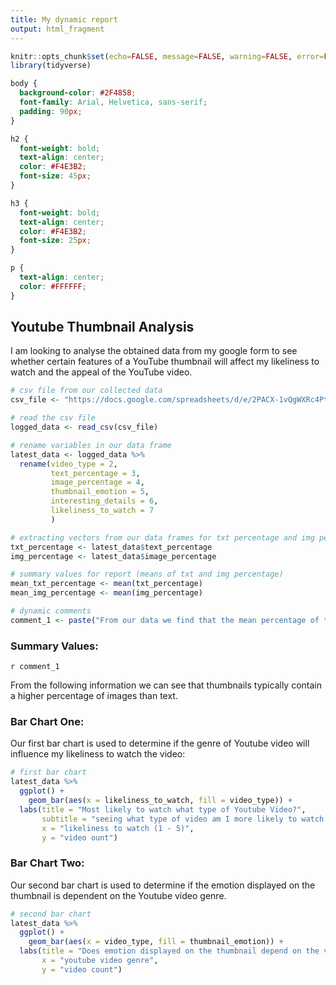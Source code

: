 ```yaml
---
title: My dynamic report
output: html_fragment
---
```


```r
knitr::opts_chunk$set(echo=FALSE, message=FALSE, warning=FALSE, error=FALSE)
library(tidyverse)

```

```css
body {
  background-color: #2F4858;
  font-family: Arial, Helvetica, sans-serif;
  padding: 90px;
}

h2 {
  font-weight: bold;
  text-align: center;
  color: #F4E3B2;
  font-size: 45px;
}

h3 {
  font-weight: bold;
  text-align: center;
  color: #F4E3B2;
  font-size: 25px;
}

p {
  text-align: center;
  color: #FFFFFF;
}


```

## Youtube Thumbnail Analysis

I am looking to analyse the obtained data from my google form to see whether certain features of a YouTube thumbnail will affect my likeliness to watch and the appeal of the YouTube video.

```r
# csv file from our collected data
csv_file <- "https://docs.google.com/spreadsheets/d/e/2PACX-1vQgWXRc4PtTkTKUYpKXDiJ8YtAl3nF38Snr8_hTgKf9SDcGQgSm1K1S1CtGhefUlaaf5vu3mxhss4q0/pub?output=csv"

# read the csv file
logged_data <- read_csv(csv_file)

# rename variables in our data frame
latest_data <- logged_data %>%
  rename(video_type = 2,
         text_percentage = 3,
         image_percentage = 4,
         thumbnail_emotion = 5,
         interesting_details = 6,
         likeliness_to_watch = 7
         )

# extracting vectors from our data frames for txt percentage and img percentage
txt_percentage <- latest_data$text_percentage
img_percentage <- latest_data$image_percentage

# summary values for report (means of txt and img percentage)
mean_txt_percentage <- mean(txt_percentage)
mean_img_percentage <- mean(img_percentage)

# dynamic comments
comment_1 <- paste("From our data we find that the mean percentage of thumbnail covered by text is", mean_txt_percentage, "% and the mean percentage of thumbnail covered by images is", mean_img_percentage, "%.")

```

### Summary Values:
`r comment_1`

From the following information we can see that thumbnails typically contain a higher percentage of images than text.

### Bar Chart One:

Our first bar chart is used to determine if the genre of Youtube video will influence my likeliness to watch the video:

```r
# first bar chart
latest_data %>%
  ggplot() +
    geom_bar(aes(x = likeliness_to_watch, fill = video_type)) +
  labs(title = "Most likely to watch what type of Youtube Video?",
       subtitle = "seeing what type of video am I more likely to watch     based on thumbnail",
       x = "likeliness to watch (1 - 5)",
       y = "video ount")

```

### Bar Chart Two:

Our second bar chart is used to determine if the emotion displayed on the thumbnail is dependent on the Youtube video genre.

```r
# second bar chart
latest_data %>%
  ggplot() +
    geom_bar(aes(x = video_type, fill = thumbnail_emotion)) +
  labs(title = "Does emotion displayed on the thumbnail depend on the video type?",
       x = "youtube video genre",
       y = "video count")
```